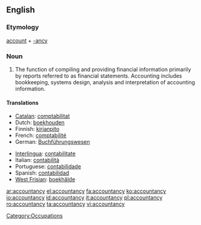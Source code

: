 ==English==

===Etymology===
[[account]] + [[-ancy]]

===Noun===
{{wikipedia}}
{{en-noun|-}}

# {{UK}} The function of compiling and providing financial information primarily by reports referred to as financial statements. Accounting includes bookkeeping, systems design, analysis and interpretation of accounting information.

====Translations====
{{trans-top|the profession of accounting}}
* [[Catalan]]: [[comptabilitat]] {{f}}
* Dutch: [[boekhouden]] {{n}}
* Finnish: [[kirjanpito]]
* French: [[comptabilité]] {{f}}
* German: [[Buchführungswesen]]
{{trans-mid}}
* [[Interlingua]]: [[contabilitate]]
* Italian: [[contabilità]] {{f}}
* Portuguese: [[contabilidade]] {{f}}
* Spanish: [[contabilidad]] {{f}}
* [[West Frisian]]: [[boekhâlde]] {{n}}
{{trans-bottom}}

[[Category:Occupations]]

[[ar:accountancy]]
[[el:accountancy]]
[[fa:accountancy]]
[[ko:accountancy]]
[[io:accountancy]]
[[id:accountancy]]
[[it:accountancy]]
[[pl:accountancy]]
[[ro:accountancy]]
[[ta:accountancy]]
[[vi:accountancy]]